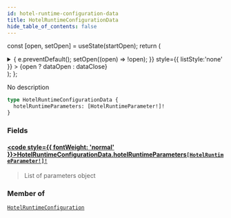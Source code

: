 ```yaml
---
id: hotel-runtime-configuration-data
title: HotelRuntimeConfigurationData
hide_table_of_contents: false
---
```






const [open, setOpen] = useState(startOpen);
return (
<details {...(open ? { open: true } : {})} className="details" style={{ border:'none', boxShadow:'none', background:'var(--ifm-background-color)' }}>
<summary
onClick={(e) => {
e.preventDefault();
setOpen((open) => !open);
}}
style={{ listStyle:'none' }} >
{open ? dataOpen : dataClose}
</summary>
{open && children}
</details>
);
};

No description

```graphql
type HotelRuntimeConfigurationData {
  hotelRuntimeParameters: [HotelRuntimeParameter!]!
}
```

### Fields

#### [<code style={{ fontWeight: 'normal' }}>HotelRuntimeConfigurationData.<b>hotelRuntimeParameters</b></code>](#)<Bullet />[`[HotelRuntimeParameter!]!`](/api/objects/hotel-runtime-parameter) <Badge class="badge badge--secondary" text="non-null"/> <Badge class="badge badge--secondary" text="object"/>

> List of parameters object

### Member of

[`HotelRuntimeConfiguration`](/api/objects/hotel-runtime-configuration) <Badge class="badge badge--secondary" text="object"/>
